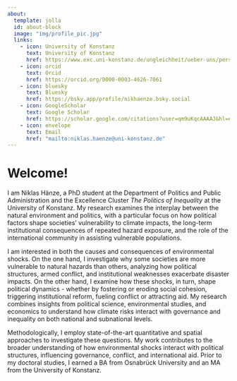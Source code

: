 ---
about:
  template: jolla
  id: about-block
  image: "img/profile_pic.jpg"
  links:
    - icon: University of Konstanz
      text: University of Konstanz
      href: https://www.exc.uni-konstanz.de/ungleichheit/ueber-uns/personen/alle-clustermitglieder/haenze-niklas/
    - icon: orcid
      text: Orcid
      href: https://orcid.org/0000-0003-4626-7061
    - icon: bluesky
      text: Bluesky
      href: https://bsky.app/profile/nikhaenze.bsky.social
    - icon: GoogleScholar
      text: Google Scholar
      href: https://scholar.google.com/citations?user=qm9uKqcAAAAJ&hl=en&oi=ao
    - icon: envelope
      text: Email
      href: "mailto:niklas.haenze@uni-konstanz.de"  
---

::: {#about-block}
:::

# Welcome!

I am Niklas Hänze, a PhD student at the Department of Politics and Public Administration and the Excellence Cluster <i> The Politics of Inequality </i> at the University of Konstanz. My research examines the interplay between the natural environment and politics, with a particular focus on how political factors shape societies' vulnerability to climate impacts, the long-term institutional consequences of repeated hazard exposure, and the role of the international community in assisting vulnerable populations.

I am interested in both the causes and consequences of environmental shocks. On the one hand, I investigate why some societies are more vulnerable to natural hazards than others, analyzing how political structures, armed conflict, and institutional weaknesses exacerbate disaster impacts. On the other hand, I examine how these shocks, in turn, shape political dynamics - whether by fostering or eroding social cohesion, triggering institutional reform, fueling conflict or attracting aid. My research combines insights from political science, environmental studies, and economics to understand how climate risks interact with governance and inequality on both national and subnational levels.

Methodologically, I employ state-of-the-art quantitative and spatial approaches to investigate these questions. My work contributes to the broader understanding of how environmental shocks interact with political structures, influencing governance, conflict, and international aid. Prior to my doctoral studies, I earned a BA from Osnabrück University and an MA from the University of Konstanz.





